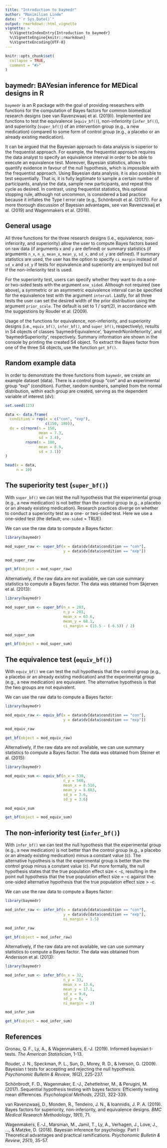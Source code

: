 ```yaml
---
title: "Introduction to baymedr"
author: "Maximilian Linde"
date: "`r Sys.Date()`"
output: rmarkdown::html_vignette
vignette: >
  %\VignetteIndexEntry{Introduction to baymedr}
  %\VignetteEngine{knitr::rmarkdown}
  %\VignetteEncoding{UTF-8}
---
```


```r
knitr::opts_chunk$set(
  collapse = TRUE,
  comment = "#>"
)
```

## baymedr: BAYesian inference for MEDical designs in R

<!-- badges: start -->
<!-- badges: end -->

`baymedr` is an R package with the goal of providing researchers with functions for the computation of Bayes factors for common biomedical research designs (see van Ravenzwaaij et al. (2019)). Implemented are functions to test the equivalence (`equiv_bf()`), non-inferiority (`infer_bf()`), and superiority (`super_bf()`) of an intervention group (e.g., a new medication) compared to some form of control group (e.g., a placebo or an already existing medication).

It can be argued that the Bayesian approach to data analysis is superior to the frequentist approach. For example, the frequentist approach requires the data analyst to specify an equivalence interval in order to be able to execute an equivalence test. Moreover, Bayesian statistics, allows to quantify evidence in favour of the null hypothesis, which is impossible with the frequentist approach. Using Bayesian data analysis, it is also possible to test sequentially. That is, it is fully legitimate to sample a certain number of participants, analyse the data, sample new participants, and repeat this cycle as desired. In contrast, using frequentist statistics, this optional stopping rule, although not uncommon, is considered a bad practice because it inflates the Type I error rate (e.g., Schönbrodt et al. (2017)). For a more thorough discussion of Bayesian advantages, see van Ravenzwaaij et al. (2019) and Wagenmakers et al. (2018).

## General usage

All three functions for the three research designs (i.e., equivalence, non-inferiority, and superiority) allow the user to compute Bayes factors based on raw data (if arguments `x` and `y` are defined) or summary statistics (if arguments `n_x`, `n_y`, `mean_x`, `mean_y`, `sd_x`, and `sd_y` are defined). If summary statistics are used, the user has the option to specify `ci_margin` instead of `sd_x` and `sd_y` if tests for equivalence and superiority are employed but not if the non-inferiority test is used.

For the superiority test, users can specify whether they want to do a one- or two-sided tests with the argument `one_sided`. Although not required (see above), a symmetric or an asymmetric equivalence interval can be specified for the equivalence test with the argument `interval`. Lastly, for all three tests the user can set the desired width of the prior distribution using the argument `prior_scale`. The default is set to 1 / sqrt(2), in accordance with the suggestions by Rouder et al. (2009).

Usage of the functions for equivalence, non-inferiority, and superiority designs (i.e., `equiv_bf()`, `infer_bf()`, and `super_bf()`, respectively), results in S4 objects of classes 'baymedrEquivalence', 'baymedrNonInferiority', and 'baymedrSuperiority', respectively. Summary information are shown in the console by printing the created S4 object. To extract the Bayes factor from one of the three S4 objects, use the function `get_bf()`.

## Random example data

In order to demonstrate the three functions from `baymedr`, we create an example dataset (data). There is a control group "con" and an experimental group "exp" (condition). Further, random numbers, sampled from the normal distribution, within each group are created, serving as the dependent variable of interest (dv):

``` r
set.seed(123)

data <- data.frame(
  condition = rep(x = c("con", "exp"),
                  c(150, 180)),
  dv = c(rnorm(n = 150,
               mean = 7.3,
               sd = 3.4),
         rnorm(n = 180,
               mean = 8.9,
               sd = 3.1))
)

head(x = data,
     n = 10)
```

## The superiority test (`super_bf()`)

With `super_bf()` we can test the null hypothesis that the experimental group (e.g., a new medication) is not better than the control group (e.g., a placebo or an already existing medication). Research practices diverge on whether to conduct a superiority test as a one- or two-sided test. Here we use a one-sided test (the default; `one-sided` = TRUE)

We can use the raw data to compute a Bayes factor:

``` r
library(baymedr)

mod_super_raw <- super_bf(x = data$dv[data$condition == "con"],
                          y = data$dv[data$condition == "exp"])

mod_super_raw

get_bf(object = mod_super_raw)
```

Alternatively, if the raw data are not available, we can use summary statistics to compute a Bayes factor. The data was obtained from Skjerven et al. (2013):

``` r
library(baymedr)

mod_super_sum <- super_bf(n_x = 203,
                          n_y = 201,
                          mean_x = 63.6,
                          mean_y = 68.1,
                          ci_margin = (15.5 - (-6.5)) / 2)

mod_super_sum

get_bf(object = mod_super_sum)
```

## The equivalence test (`equiv_bf()`)

With `equiv_bf()` we can test the null hypothesis that the control group (e.g., a placebo or an already existing medication) and the experimental group (e.g., a new medication) are equivalent. The alternative hypothesis is that the two groups are not equivalent.

We can use the raw data to compute a Bayes factor:

``` r
library(baymedr)

mod_equiv_raw <- equiv_bf(x = data$dv[data$condition == "con"],
                          y = data$dv[data$condition == "exp"])

mod_equiv_raw

get_bf(object = mod_equiv_raw)
```

Alternatively, if the raw data are not available, we can use summary statistics to compute a Bayes factor. The data was obtained from Steiner et al. (2015):

``` r
library(baymedr)

mod_equiv_sum <- equiv_bf(n_x = 538,
                          n_y = 560,
                          mean_x = 8.516,
                          mean_y = 8.683,
                          sd_x = 3.6,
                          sd_y = 3.6)

mod_equiv_sum

get_bf(object = mod_equiv_sum)
```

## The non-inferiority test (`infer_bf()`)

With `infer_bf()` we can test the null hypothesis that the experimental group (e.g., a new medication) is not better than the control group (e.g., a placebo or an already existing medication) minus a constant value (c). The alternative hypothesis is that the experimental group is better than the control group minus a constant value (c). Put more formally, the null hypothesis states that the true population effect size < -c, resulting in the point null hypothesis that the true population effect size = -c against the one-sided alternative hypothesis that the true population effect size > -c.

We can use the raw data to compute a Bayes factor:

``` r
library(baymedr)

mod_infer_raw <- infer_bf(x = data$dv[data$condition == "con"],
                          y = data$dv[data$condition == "exp"],
                          ni_margin = 1.5)

mod_infer_raw

get_bf(object = mod_infer_raw)
```

Alternatively, if the raw data are not available, we can use summary statistics to compute a Bayes factor. The data was obtained from Andersson et al. (2013):

``` r
library(baymedr)

mod_infer_sum <- infer_bf(n_x = 32,
                          n_y = 33,
                          mean_x = 13.6,
                          mean_y = 17.1,
                          sd_x = 9.8,
                          sd_y = 8,
                          ni_margin = 2)

mod_infer_sum

get_bf(object = mod_infer_sum)
```

## References

Gronau, Q. F., Ly, A., & Wagenmakers, E.-J. (2019). Informed bayesian t-tests. *The American Statistician*, 1-13.

Rouder, J. N., Speckman, P. L., Sun, D., Morey, R. D., & Iverson, G. (2009). Bayesian t tests for accepting and rejecting the null hypothesis. *Psychonomic Bulletin & Review*, *16*(2), 225-237.

Schönbrodt, F. D., Wagenmaker, E.-J., Zehetleitner, M., & Perugini, M. (2017). Sequential hypothesis testing with bayes factors: Efficiently testing mean differences. *Psychological Methods*, *22*(2), 322-339.

van Ravenzwaaij, D., Monden, R., Tendeiro, J. N., & Ioannidis, J. P. A. (2019). Bayes factors for superiority, non-inferiority, and equivalence designs. *BMC Medical Research Methodology*, *19*(1), 71.

Wagenmakers, E.-J., Marsman, M., Jamil, T., Ly, A., Verhagen, J., Love, J., ..., & Matzke, D. (2018). Bayesian inference for psychology. Part I: Theoretical advantages and practical ramifications. *Psychonomic Bulletin & Review*, *25*(1), 35-57.
